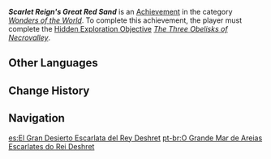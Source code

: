 {{Achievement Infobox
|id           = 81281
|order id     = 1267
|category     = Wonders of the World
|description  = Explore the three large Obelisks in the desert.
|requirements = Complete [[The Three Obelisks of Necrovalley]]
|primogems    = 5
|tracking     = 
|topic        = 
|hidden       = 1
|type         = Exploration
}}
'''''Scarlet Reign's Great Red Sand''''' is an [[Achievement]] in the category ''[[Wonders of the World]]''. To complete this achievement, the player must complete the [[Hidden Exploration Objective]] ''[[The Three Obelisks of Necrovalley]]''.
<!--
==Notes==

==Trivia==

==Video Guides==
{{EVT
|video1   = 
|caption1 = 
}}
-->
==Other Languages==
{{Other Languages
|en      = Scarlet Reign's Great Red Sand
|zhs     = 赤王时代的沙漠与大赤沙海
|zhs_rm  = Chìwáng Shídài de Shāmò yǔ Dà-chìshāhǎi
|zht     = 赤王時代的沙漠與大赤沙海
|zht_rm  = Chìwáng Shídài de Shāmò yǔ Dà-chìshāhǎi
|zh_tl   = The Desert and the Great Red Sand Sea During King Deshret's Reign
|ja      = キングデシェレト時代の砂漠と大赤砂海
|ja_rm   = Kingu Deshereto Jidai no Sabaku to Daisekisakai{{Assumed}}
|ja_tl   = 
|ko      = 적왕 시대의 사막과 적색 모래바다
|ko_rm   = Jeogwang Sidae-ui Samakgwa Jeoksaek Moraebada
|ko_tl   = Red King's Reign's Desert and Red Sand Sea
|es      = El Gran Desierto Escarlata del Rey Deshret
|es_tl   = The Great Scarlet Desert of King Deshret
|fr      = La mer de sable du règne écarlate
|fr_tl   = Scarlet Reign's Sea of Sand
|ru      = Море красных песков времён царя Дешрета
|ru_tl   = Sea of Red Sand of King Deshret's Times
|th      = ทะเลทราย กับ Great Red Sand ในสมัยของราชา Deshret
|th_rm   = 
|th_tl   = 
|vi      = Sa Mạc Thời Đại Vua Deshret Và Biển Cát Đỏ
|vi_tl   = 
|de      = Wüste und Rotes Sandmeer im Zeitalter des Königs Deshret
|de_tl   = Desert and Red Sand Sea in the Age of King Deshret
|id      = Zaman Kemerahan Raja Padang Pasir
|id_tl   = Reddish Age of the Desert King
|pt      = O Grande Mar de Areias Escarlates do Rei Deshret
|pt_tl   = 
|tr      = Kızıl Hükmün Büyük Kızıl Çölü
|tr_tl   = Scarlet Ruler's Greate Red Desert
|it      = Grande Sabbia Rossa del regno del Re scarlatto
|it_tl   = 
}}

==Change History==
{{Change History|3.1}}
<!--
==References==
{{Reflist}}
-->
==Navigation==
{{Achievement Navbox}}

[[es:El Gran Desierto Escarlata del Rey Deshret]]
[[pt-br:O Grande Mar de Areias Escarlates do Rei Deshret]]
